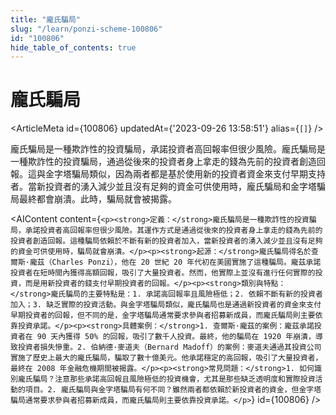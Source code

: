 ```yaml
---
title: "龐氏騙局"
slug: "/learn/ponzi-scheme-100806"
id: "100806"
hide_table_of_contents: true
---
```



# 龐氏騙局

<ArticleMeta id={100806} updatedAt={'2023-09-26 13:58:51'} alias={`[]`} />
<div className='border-solid border-b border-t-0 my-4 border-[var(--ifm-color-gray-300)]' />

龐氏騙局是一種欺詐性的投資騙局，承諾投資者高回報率但很少風險。龐氏騙局是一種欺詐性的投資騙局，通過從後來的投資者身上拿走的錢為先前的投資者創造回報。這與金字塔騙局類似，因為兩者都是基於使用新的投資者資金來支付早期支持者。當新投資者的湧入減少並且沒有足夠的資金可供使用時，龐氏騙局和金字塔騙局最終都會崩潰。此時，騙局就會被揭露。

<AIContent content={`<p><strong>定義：</strong>龐氏騙局是一種欺詐性的投資騙局，承諾投資者高回報率但很少風險。其運作方式是通過從後來的投資者身上拿走的錢為先前的投資者創造回報。這種騙局依賴於不斷有新的投資者加入，當新投資者的湧入減少並且沒有足夠的資金可供使用時，騙局就會崩潰。</p><p><strong>起源：</strong>龐氏騙局得名於查爾斯·龐茲（Charles Ponzi），他在 20 世紀 20 年代初在美國實施了這種騙局。龐茲承諾投資者在短時間內獲得高額回報，吸引了大量投資者。然而，他實際上並沒有進行任何實際的投資，而是用新投資者的錢支付早期投資者的回報。</p><p><strong>類別與特點：</strong>龐氏騙局的主要特點是：1. 承諾高回報率且風險極低；2. 依賴不斷有新的投資者加入；3. 缺乏實際的投資活動。與金字塔騙局類似，龐氏騙局也是通過新投資者的資金來支付早期投資者的回報，但不同的是，金字塔騙局通常要求參與者招募新成員，而龐氏騙局則主要依靠投資承諾。</p><p><strong>具體案例：</strong>1. 查爾斯·龐茲的案例：龐茲承諾投資者在 90 天內獲得 50% 的回報，吸引了數千人投資。最終，他的騙局在 1920 年崩潰，導致投資者損失慘重。2. 伯納德·麥道夫（Bernard Madoff）的案例：麥道夫通過其投資公司實施了歷史上最大的龐氏騙局，騙取了數十億美元。他承諾穩定的高回報，吸引了大量投資者，最終在 2008 年金融危機期間被揭露。</p><p><strong>常見問題：</strong>1. 如何識別龐氏騙局？注意那些承諾高回報且風險極低的投資機會，尤其是那些缺乏透明度和實際投資活動的項目。2. 龐氏騙局與金字塔騙局有何不同？雖然兩者都依賴於新投資者的資金，但金字塔騙局通常要求參與者招募新成員，而龐氏騙局則主要依靠投資承諾。</p>`} id={100806} />
